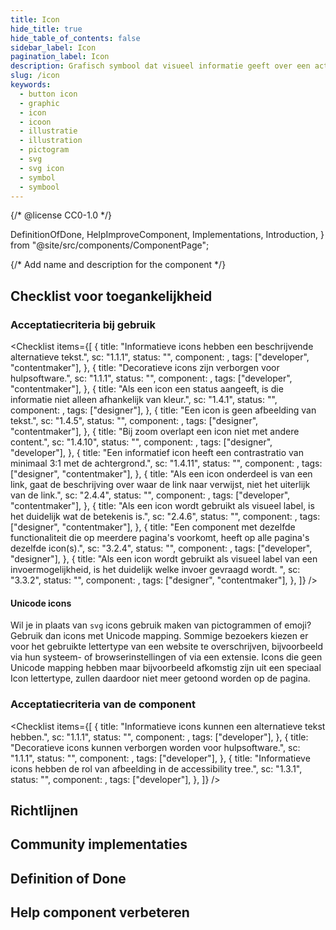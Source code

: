 ```yaml
---
title: Icon
hide_title: true
hide_table_of_contents: false
sidebar_label: Icon
pagination_label: Icon
description: Grafisch symbool dat visueel informatie geeft over een actie, onderwerp of status.
slug: /icon
keywords:
  - button icon
  - graphic
  - icon
  - icoon
  - illustratie
  - illustration
  - pictogram
  - svg
  - svg icon
  - symbol
  - symbool
---
```


{/* @license CC0-1.0 */}

  DefinitionOfDone,
  HelpImproveComponent,
  Implementations,
  Introduction,
} from "@site/src/components/ComponentPage";

{/* Add name and description for the component */}


<Introduction component={component} headingLevel={1} description={description} />

## Checklist voor toegankelijkheid

<IntroGebruik />

### Acceptatiecriteria bij gebruik

<AcImplementatie />

<Checklist
  items={[
    {
      title: "Informatieve icons hebben een beschrijvende alternatieve tekst.",
      sc: "1.1.1",
      status: "",
      component: <Wcag111i />,
      tags: ["developer", "contentmaker"],
    },
    {
      title: "Decoratieve icons zijn verborgen voor hulpsoftware.",
      sc: "1.1.1",
      status: "",
      component: <Wcag111d />,
      tags: ["developer", "contentmaker"],
    },
    {
      title: "Als een icon een status aangeeft, is die informatie niet alleen afhankelijk van kleur.",
      sc: "1.4.1",
      status: "",
      component: <Wcag141 />,
      tags: ["designer"],
    },
    {
      title: "Een icon is geen afbeelding van tekst.",
      sc: "1.4.5",
      status: "",
      component: <Wcag145 />,
      tags: ["designer", "contentmaker"],
    },
    {
      title: "Bij zoom overlapt een icon niet met andere content.",
      sc: "1.4.10",
      status: "",
      component: <Wcag1410 />,
      tags: ["designer", "developer"],
    },
    {
      title: "Een informatief icon heeft een contrastratio van minimaal 3:1 met de achtergrond.",
      sc: "1.4.11",
      status: "",
      component: <Wcag1411 />,
      tags: ["designer", "contentmaker"],
    },
    {
      title:
        "Als een icon onderdeel is van een link, gaat de beschrijving over waar de link naar verwijst, niet het uiterlijk van de link.",
      sc: "2.4.4",
      status: "",
      component: <Wcag244 />,
      tags: ["developer", "contentmaker"],
    },
    {
      title: "Als een icon wordt gebruikt als visueel label, is het duidelijk wat de betekenis is.",
      sc: "2.4.6",
      status: "",
      component: <Wcag246 />,
      tags: ["designer", "contentmaker"],
    },
    {
      title:
        "Een component met dezelfde functionaliteit die op meerdere pagina's voorkomt, heeft op alle pagina's dezelfde icon(s).",
      sc: "3.2.4",
      status: "",
      component: <Wcag324 />,
      tags: ["developer", "designer"],
    },
    {
      title:
        "Als een icon wordt gebruikt als visueel label van een invoermogelijkheid, is het duidelijk welke invoer gevraagd wordt. ",
      sc: "3.3.2",
      status: "",
      component: <Wcag332 />,
      tags: ["designer", "contentmaker"],
    },
  ]}
/>

#### Unicode icons

Wil je in plaats van `svg` icons gebruik maken van pictogrammen of emoji? Gebruik dan icons met Unicode mapping.
Sommige bezoekers kiezen er voor het gebruikte lettertype van een website te overschrijven, bijvoorbeeld via hun systeem- of browserinstellingen of via een extensie.
Icons die geen Unicode mapping hebben maar bijvoorbeeld afkomstig zijn uit een speciaal Icon lettertype, zullen daardoor niet meer getoond worden op de pagina.

### Acceptatiecriteria van de component

<AcComponent />

<Checklist
  items={[
    {
      title: "Informatieve icons kunnen een alternatieve tekst hebben.",
      sc: "1.1.1",
      status: "",
      component: <Wcag111NLDSi />,
      tags: ["developer"],
    },
    {
      title: "Decoratieve icons kunnen verborgen worden voor hulpsoftware.",
      sc: "1.1.1",
      status: "",
      component: <Wcag111NLDSd />,
      tags: ["developer"],
    },
    {
      title: "Informatieve icons hebben de rol van afbeelding in de accessibility tree.",
      sc: "1.3.1",
      status: "",
      component: <Wcag131NLDS />,
      tags: ["developer"],
    },
  ]}
/>

## Richtlijnen

<Markdown omitH1 headingLevel={3}>
  <Guidelines />
</Markdown>

## Community implementaties

<Implementations component={component} headingLevel={3} />

## Definition of Done

<DefinitionOfDone component={component} headingLevel={3} />

## Help component verbeteren

<HelpImproveComponent component={component} headingLevel={3} />

